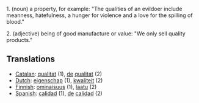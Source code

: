 1. (noun) a property, for example: "The qualities of an evildoer include meanness, hatefulness, a hunger for violence and a love for the spilling of blood."

2. (adjective) being of good manufacture or value: "We only sell quality products."

==Translations==
*[[Catalan]]: [[qualitat]] (1), [[de]] [[qualitat]] (2)
*[[Dutch]]: [[eigenschap]] (1), [[kwaliteit]] (2)
* [[Finnish]]: [[ominaisuus]] (1), [[laatu]] (2)
*[[Spanish]]: [[calidad]] (1), [[de]] [[calidad]] (2)